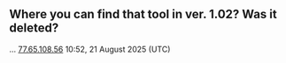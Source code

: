 == Where you can find that tool in ver. 1.02? Was it deleted? ==

... [[Special:Contributions/77.65.108.56|77.65.108.56]] 10:52, 21 August 2025 (UTC)